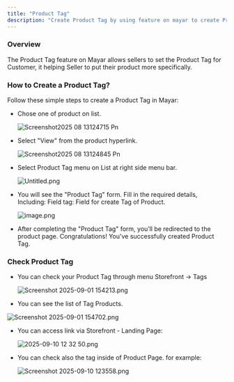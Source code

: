 ```yaml
---
title: "Product Tag"
description: "Create Product Tag by using feature on mayar to create Product Tag for category of Product. With this product tag, it will certainly describe the product the seller is offering more specifically."
---
```


### Overview

The Product Tag feature on Mayar allows sellers to set the Product Tag for Customer, it helping Seller to put their product more specifically.

### How to Create a Product Tag?

Follow these simple steps to create a Product Tag in Mayar:

- Chose one of product on list.

  ![Screenshot2025 08 13124715 Pn](/images/Screenshot2025-08-13124715.png)
- Select "View" from the product hyperlink.

  ![Screenshot2025 08 13124845 Pn](/images/Screenshot2025-08-13124845.png)
- Select Product Tag menu on List at right side menu bar.

  ![Untitled.png](/images/Untitled.png)
- You will see the "Product Tag" form. Fill in the required details, Including: Field tag: Field for create Tag of Product.

  ![image.png](/images/image.png)
- After completing the "Product Tag" form, you’ll be redirected to the product page. Congratulations\! You've successfully created Product Tag.

### Check Product Tag

- You can check your Product Tag through menu Storefront -\> Tags

  ![Screenshot 2025-09-01 154213.png](/images/Screenshot2025-09-01154213.png)
- You can see the list of Tag Products.

![Screenshot 2025-09-01 154702.png](/images/Screenshot2025-09-01154702.png)

- You can access link via Storefront - Landing Page:

  ![2025-09-10 12 32 50.png](/images/2025-09-10123250.png)
- You can check also the tag inside of Product Page. for example:

  ![Screenshot 2025-09-10 123558.png](/images/Screenshot2025-09-10123558.png)